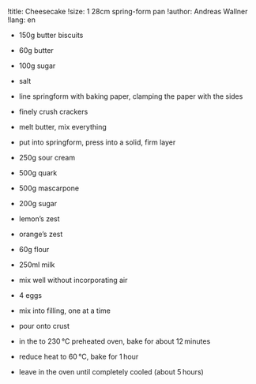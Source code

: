 !title: Cheesecake
!size: 1 28cm spring-form pan
!author: Andreas Wallner
!lang: en

* 150g butter biscuits
* 60g butter
* 100g sugar
* salt
- line springform with baking paper, clamping the paper with the sides
- finely crush crackers
- melt butter, mix everything
- put into springform, press into a solid, firm layer

* 250g sour cream
* 500g quark
* 500g mascarpone
* 200g sugar
* lemon's zest
* orange's zest
* 60g flour
* 250ml milk
- mix well without incorporating air

* 4 eggs
- mix into filling, one at a time
- pour onto crust
- in the to 230 °C preheated oven, bake for about 12 minutes
- reduce heat to 60 °C, bake for 1 hour
- leave in the oven until completely cooled (about 5 hours)
